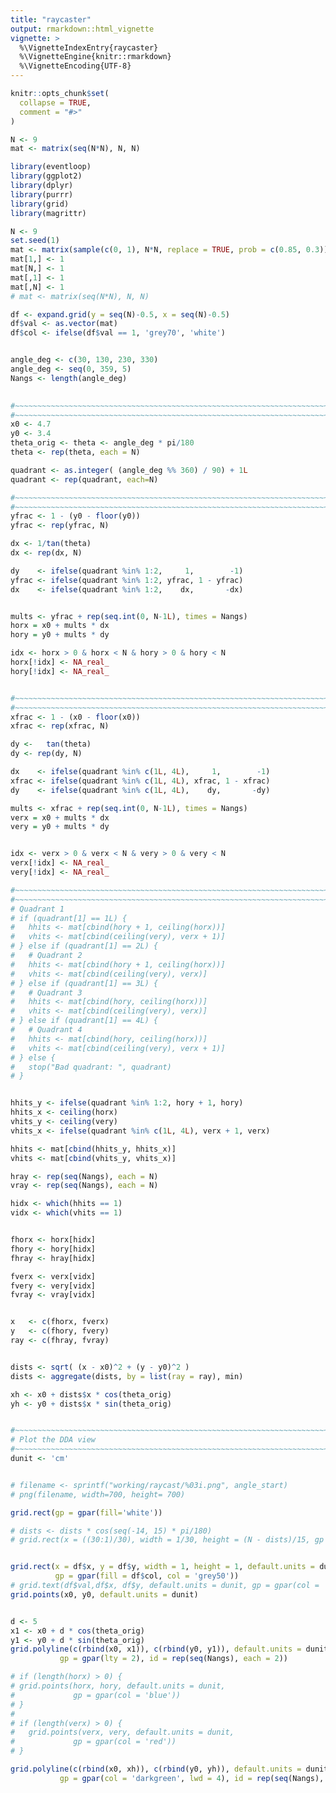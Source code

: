 ```yaml
---
title: "raycaster"
output: rmarkdown::html_vignette
vignette: >
  %\VignetteIndexEntry{raycaster}
  %\VignetteEngine{knitr::rmarkdown}
  %\VignetteEncoding{UTF-8}
---
```


```r
knitr::opts_chunk$set(
  collapse = TRUE,
  comment = "#>"
)
```


```r
N <- 9
mat <- matrix(seq(N*N), N, N)
```


```r
library(eventloop)
library(ggplot2)
library(dplyr)
library(purrr)
library(grid)
library(magrittr)

N <- 9
set.seed(1)
mat <- matrix(sample(c(0, 1), N*N, replace = TRUE, prob = c(0.85, 0.3)), N, N)
mat[1,] <- 1
mat[N,] <- 1
mat[,1] <- 1
mat[,N] <- 1
# mat <- matrix(seq(N*N), N, N)

df <- expand.grid(y = seq(N)-0.5, x = seq(N)-0.5)
df$val <- as.vector(mat)
df$col <- ifelse(df$val == 1, 'grey70', 'white')


angle_deg <- c(30, 130, 230, 330)
angle_deg <- seq(0, 359, 5)
Nangs <- length(angle_deg)

  
#~~~~~~~~~~~~~~~~~~~~~~~~~~~~~~~~~~~~~~~~~~~~~~~~~~~~~~~~~~~~~~~~~~~~~~~~~~~~~
#~~~~~~~~~~~~~~~~~~~~~~~~~~~~~~~~~~~~~~~~~~~~~~~~~~~~~~~~~~~~~~~~~~~~~~~~~~~~~
x0 <- 4.7
y0 <- 3.4
theta_orig <- theta <- angle_deg * pi/180
theta <- rep(theta, each = N)

quadrant <- as.integer( (angle_deg %% 360) / 90) + 1L
quadrant <- rep(quadrant, each=N)

#~~~~~~~~~~~~~~~~~~~~~~~~~~~~~~~~~~~~~~~~~~~~~~~~~~~~~~~~~~~~~~~~~~~~~~~~~~~~~
#~~~~~~~~~~~~~~~~~~~~~~~~~~~~~~~~~~~~~~~~~~~~~~~~~~~~~~~~~~~~~~~~~~~~~~~~~~~~~
yfrac <- 1 - (y0 - floor(y0))
yfrac <- rep(yfrac, N)

dx <- 1/tan(theta)
dx <- rep(dx, N)

dy    <- ifelse(quadrant %in% 1:2,     1,        -1)
yfrac <- ifelse(quadrant %in% 1:2, yfrac, 1 - yfrac)
dx    <- ifelse(quadrant %in% 1:2,    dx,       -dx)


mults <- yfrac + rep(seq.int(0, N-1L), times = Nangs)
horx = x0 + mults * dx
hory = y0 + mults * dy

idx <- horx > 0 & horx < N & hory > 0 & hory < N
horx[!idx] <- NA_real_
hory[!idx] <- NA_real_


#~~~~~~~~~~~~~~~~~~~~~~~~~~~~~~~~~~~~~~~~~~~~~~~~~~~~~~~~~~~~~~~~~~~~~~~~~~~~~
#~~~~~~~~~~~~~~~~~~~~~~~~~~~~~~~~~~~~~~~~~~~~~~~~~~~~~~~~~~~~~~~~~~~~~~~~~~~~~
xfrac <- 1 - (x0 - floor(x0))
xfrac <- rep(xfrac, N)

dy <-   tan(theta)
dy <- rep(dy, N)

dx    <- ifelse(quadrant %in% c(1L, 4L),     1,        -1)
xfrac <- ifelse(quadrant %in% c(1L, 4L), xfrac, 1 - xfrac)
dy    <- ifelse(quadrant %in% c(1L, 4L),    dy,       -dy)

mults <- xfrac + rep(seq.int(0, N-1L), times = Nangs)
verx = x0 + mults * dx
very = y0 + mults * dy


idx <- verx > 0 & verx < N & very > 0 & very < N
verx[!idx] <- NA_real_
very[!idx] <- NA_real_

#~~~~~~~~~~~~~~~~~~~~~~~~~~~~~~~~~~~~~~~~~~~~~~~~~~~~~~~~~~~~~~~~~~~~~~~~~~~~~
#~~~~~~~~~~~~~~~~~~~~~~~~~~~~~~~~~~~~~~~~~~~~~~~~~~~~~~~~~~~~~~~~~~~~~~~~~~~~~
# Quadrant 1
# if (quadrant[1] == 1L) {
#   hhits <- mat[cbind(hory + 1, ceiling(horx))]
#   vhits <- mat[cbind(ceiling(very), verx + 1)]
# } else if (quadrant[1] == 2L) {
#   # Quadrant 2
#   hhits <- mat[cbind(hory + 1, ceiling(horx))]
#   vhits <- mat[cbind(ceiling(very), verx)]
# } else if (quadrant[1] == 3L) {
#   # Quadrant 3
#   hhits <- mat[cbind(hory, ceiling(horx))]
#   vhits <- mat[cbind(ceiling(very), verx)]
# } else if (quadrant[1] == 4L) {
#   # Quadrant 4
#   hhits <- mat[cbind(hory, ceiling(horx))]
#   vhits <- mat[cbind(ceiling(very), verx + 1)]
# } else {
#   stop("Bad quadrant: ", quadrant)
# }


hhits_y <- ifelse(quadrant %in% 1:2, hory + 1, hory)
hhits_x <- ceiling(horx)
vhits_y <- ceiling(very)
vhits_x <- ifelse(quadrant %in% c(1L, 4L), verx + 1, verx)

hhits <- mat[cbind(hhits_y, hhits_x)]
vhits <- mat[cbind(vhits_y, vhits_x)]

hray <- rep(seq(Nangs), each = N)
vray <- rep(seq(Nangs), each = N)

hidx <- which(hhits == 1)
vidx <- which(vhits == 1)


fhorx <- horx[hidx]
fhory <- hory[hidx]
fhray <- hray[hidx]

fverx <- verx[vidx]
fvery <- very[vidx]
fvray <- vray[vidx]


x   <- c(fhorx, fverx)
y   <- c(fhory, fvery)
ray <- c(fhray, fvray)


dists <- sqrt( (x - x0)^2 + (y - y0)^2 )
dists <- aggregate(dists, by = list(ray = ray), min)

xh <- x0 + dists$x * cos(theta_orig)
yh <- y0 + dists$x * sin(theta_orig)


#~~~~~~~~~~~~~~~~~~~~~~~~~~~~~~~~~~~~~~~~~~~~~~~~~~~~~~~~~~~~~~~~~~~~~~~~~~~~~
# Plot the DDA view
#~~~~~~~~~~~~~~~~~~~~~~~~~~~~~~~~~~~~~~~~~~~~~~~~~~~~~~~~~~~~~~~~~~~~~~~~~~~~~
dunit <- 'cm'


# filename <- sprintf("working/raycast/%03i.png", angle_start)
# png(filename, width=700, height= 700)

grid.rect(gp = gpar(fill='white'))

# dists <- dists * cos(seq(-14, 15) * pi/180)
# grid.rect(x = ((30:1)/30), width = 1/30, height = (N - dists)/15, gp = gpar(col=NA, fill='blue'))


grid.rect(x = df$x, y = df$y, width = 1, height = 1, default.units = dunit,
          gp = gpar(fill = df$col, col = 'grey50'))
# grid.text(df$val,df$x, df$y, default.units = dunit, gp = gpar(col = 'grey40'))
grid.points(x0, y0, default.units = dunit)


d <- 5
x1 <- x0 + d * cos(theta_orig)
y1 <- y0 + d * sin(theta_orig)
grid.polyline(c(rbind(x0, x1)), c(rbind(y0, y1)), default.units = dunit,
           gp = gpar(lty = 2), id = rep(seq(Nangs), each = 2))

# if (length(horx) > 0) {
# grid.points(horx, hory, default.units = dunit,
#             gp = gpar(col = 'blue'))
# }
# 
# if (length(verx) > 0) {
#   grid.points(verx, very, default.units = dunit,
#             gp = gpar(col = 'red'))
# }

grid.polyline(c(rbind(x0, xh)), c(rbind(y0, yh)), default.units = dunit,
           gp = gpar(col = 'darkgreen', lwd = 4), id = rep(seq(Nangs), each = 2))

```






